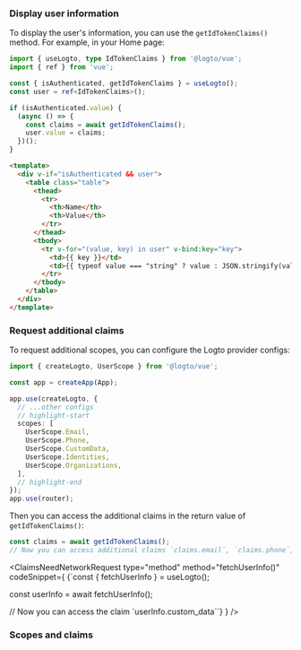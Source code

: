 

### Display user information

To display the user's information, you can use the `getIdTokenClaims()` method. For example, in your Home page:

```ts title="views/HomeView.vue"
import { useLogto, type IdTokenClaims } from '@logto/vue';
import { ref } from 'vue';

const { isAuthenticated, getIdTokenClaims } = useLogto();
const user = ref<IdTokenClaims>();

if (isAuthenticated.value) {
  (async () => {
    const claims = await getIdTokenClaims();
    user.value = claims;
  })();
}
```

```html
<template>
  <div v-if="isAuthenticated && user">
    <table class="table">
      <thead>
        <tr>
          <th>Name</th>
          <th>Value</th>
        </tr>
      </thead>
      <tbody>
        <tr v-for="(value, key) in user" v-bind:key="key">
          <td>{{ key }}</td>
          <td>{{ typeof value === "string" ? value : JSON.stringify(value) }}</td>
        </tr>
      </tbody>
    </table>
  </div>
</template>
```

### Request additional claims

<FindUserInfoMissing method="getIdTokenClaims()" />

<ScopesAndClaimsIntroduction />

To request additional scopes, you can configure the Logto provider configs:

```ts title="main.ts"
import { createLogto, UserScope } from '@logto/vue';

const app = createApp(App);

app.use(createLogto, {
  // ...other configs
  // highlight-start
  scopes: [
    UserScope.Email,
    UserScope.Phone,
    UserScope.CustomData,
    UserScope.Identities,
    UserScope.Organizations,
  ],
  // highlight-end
});
app.use(router);
```

Then you can access the additional claims in the return value of `getIdTokenClaims()`:

```ts
const claims = await getIdTokenClaims();
// Now you can access additional claims `claims.email`, `claims.phone`, etc.
```

<ClaimsNeedNetworkRequest
  type="method"
  method="fetchUserInfo()"
  codeSnippet={
    <CodeBlock language="tsx">{`const { fetchUserInfo } = useLogto();

const userInfo = await fetchUserInfo();

// Now you can access the claim \`userInfo.custom_data\``}</CodeBlock>
}
/>

### Scopes and claims

<ScopesAndClaims />
